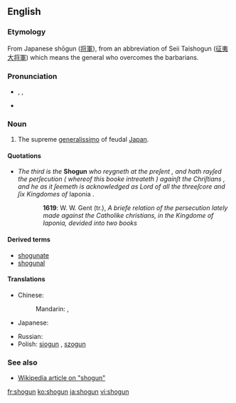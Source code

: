 {{also|shōgun}}

==English==
{{wikipedia}}

===Etymology===
From Japanese shōgun ([[将軍]]), from an abbreviation of Seii Taishogun ([[征夷大将軍]]) which means the general who overcomes the barbarians.

===Pronunciation===
* {{enPR|shō'gŭn}}, {{IPA|/ˈʃəʊɡʌn/}}, {{SAMPA|/"S@UgVn/}}
* {{rhymes|əʊɡən}}

===Noun===
{{en-noun}}

# The supreme [[generalissimo]] of feudal [[Japan]].

====Quotations====
* ''The third is the'' '''Shogun''' ''who reygneth at the preſent , and hath rayſed the perſecution ( whereof this booke intreateth ) againſt the Chriſtians , and he as it ſeemeth is acknowledged as Lord of all the threeſcore and ſix Kingdomes of'' Iaponia .
:: '''1619''': W. W. Gent (tr.), ''A briefe relation of the persecution lately made against the Catholike christians, in the Kingdome of Iaponia, devided into two books''

====Derived terms====
* [[shogunate]]
* [[shogunal]]

====Translations====
{{trans-top|shogun}}
* Chinese:
*: Mandarin: {{t|zh|將軍|sc=Hani}},  {{t|zh|将军|tr=jiāngjūn|sc=Hani}}
* Japanese: {{t|ja|将軍|tr=しょうぐん, shōgun|sc=Jpan}}
{{trans-mid}}
* Russian: {{t|ru|сёгун|m|tr=sjógun|sc=Cyrl}}
* Polish: [[siogun]] {{m}}, [[szogun]] {{m}}
{{trans-mid}}

===See also===
* [[w:Shogun|Wikipedia article on "shogun"]]

[[fr:shogun]]
[[ko:shogun]]
[[ja:shogun]]
[[vi:shogun]]